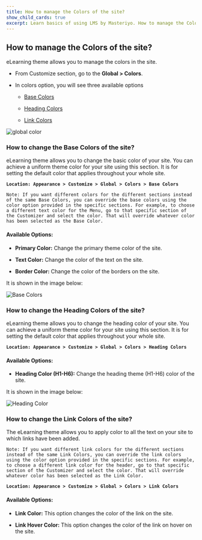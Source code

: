 ---
title: How to manage the Colors of the site? 
show_child_cards: true
excerpt: Learn basics of using LMS by Masteriyo. How to manage the Colors of the site.
---

## How to manage the Colors of the site? 

eLearning theme allows you to manage the colors in the site.  

- From Customize section, go to the **Global > Colors**.

- In colors option, you will see three available options

  - [Base Colors](https://github.com/Masteriyo/masteriyo-docs/blob/elearning/700-elearning/400-customizer%5Bglobal%5D/100-manage-colors.mdx#how-to-change-the-base-colors-of-the-site)
  
  - [Heading Colors](https://github.com/Masteriyo/masteriyo-docs/blob/elearning/700-elearning/400-customizer%5Bglobal%5D/100-manage-colors.mdx#how-to-change-the-heading-colors-of-the-site)
  
  - [Link Colors](https://github.com/Masteriyo/masteriyo-docs/blob/elearning/700-elearning/400-customizer%5Bglobal%5D/100-manage-colors.mdx#how-to-change-the-link-colors-of-the-site)

![global color](https://user-images.githubusercontent.com/109593521/183368884-0a25111e-c561-40c4-b781-ad89d4c68491.png )

### How to change the Base Colors of the site? 

eLearning theme allows you to change the basic color of your site. You can achieve a uniform theme color for your site using this section. It is for setting the default color that applies throughout your whole site.

**```Location: Appearance > Customize > Global > Colors > Base Colors ```**

```
Note: If you want different colors for the different sections instead of the same Base Colors, you can override the base colors using the color option provided in the specific sections. For example, to choose a different text color for the Menu, go to that specific section of the Customizer and select the color. That will override whatever color has been selected as the Base Color.
```

#### Available Options:

- **Primary Color:** Change the primary theme color of the site.

- **Text Color:** Change the color of the text on the site. 

- **Border Color:** Change the color of the borders on the site. 

It is shown in the image below: 

![Base Colors](https://user-images.githubusercontent.com/109593521/183372894-c5eb846f-ec94-4f55-bb8a-74429c9f968c.png)

### How to change the Heading Colors of the site? 

eLearning theme allows you to change the heading color of your site. You can achieve a uniform theme color for your site using this section. It is for setting the default color that applies throughout your whole site. 

**```Location: Appearance > Customize > Global > Colors > Heading Colors ```**

#### Available Options:

- **Heading Color (H1-H6):** Change the heading theme (H1-H6) color of the site. 

It is shown in the image below: 

![Heading Color](https://user-images.githubusercontent.com/109593521/183377296-69ef8151-6686-4143-968c-c3d73f935396.png)


### How to change the Link Colors of the site? 

The eLearning theme allows you to apply color to all the text on your site to which links have been added. 

```
Note: If you want different link colors for the different sections instead of the same Link Colors, you can override the link colors using the color option provided in the specific sections. For example, to choose a different link color for the header, go to that specific section of the Customizer and select the color. That will override whatever color has been selected as the Link Color.
```

**```Location: Appearance > Customize > Global > Colors > Link Colors ```**

#### Available Options:

- **Link Color:** This option changes the color of the link on the site. 

- **Link Hover Color:** This option changes the color of the link on hover on the site. 


 
